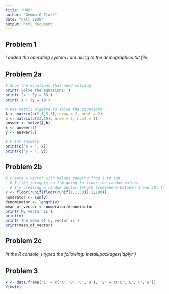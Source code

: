 ```yaml
---
title: "HW2"
author: "Gemma G Clark"
date: "Fall 2020"
output: html_document
---
```


## Problem 1
###### I added the operating system I am using to the demographics.txt file.


## Problem 2a
```r
# Show the equations that need solving
print('Solve the equations:')
print('2x + 5y = 33')
print('x + 3y = 19')

# Use matrix algebra to solve the equations
A <- matrix(c(2,1,5,3), nrow = 2, ncol = 2)
b <- matrix(c(33,19), nrow = 2, ncol = 1)
answer <- solve(A,b)
x <- answer[1]
y <- answer[2]

# Print answers
print(c('x = ', x))
print(c('y = ', y))

```

## Problem 2b
```r
# Create a vector with values ranging from 1 to 100
  # I like integers so I'm going to floor the random values
  # I'm creating a random vector length (somewhere between 1 and 50) too
v <- floor(runif(floor(runif(1,1,50)),1,100))
numerator <- sum(v)
denominator <- length(v)
mean_of_vector <- numerator/denominator
print('My vector is')
print(v)
print('The mean of my vector is')
print(mean_of_vector)

```

## Problem 2c
###### In the R console, I typed the following: install.packages('dplyr')


## Problem 3
```r
x <- data.frame('1' = c('A','B','C','D'), '2' = c('D','E','F','G'))
View(x)
```

